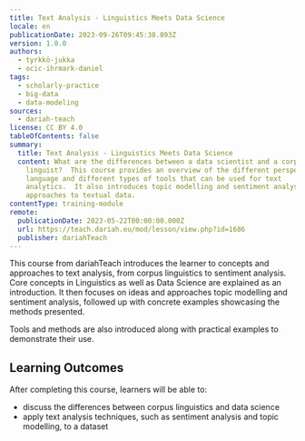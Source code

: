 ```yaml
---
title: Text Analysis - Linguistics Meets Data Science
locale: en
publicationDate: 2023-09-26T09:45:38.893Z
version: 1.0.0
authors:
  - tyrkkö-jukka
  - ocic-ihrmark-daniel
tags:
  - scholarly-practice
  - big-data
  - data-modeling
sources:
  - dariah-teach
license: CC BY 4.0
tableOfContents: false
summary:
  title: Text Analysis - Linguistics Meets Data Science
  content: What are the differences between a data scientist and a corpus
    linguist?  This course provides an overview of the different perspectives on
    language and different types of tools that can be used for text
    analytics.  It also introduces topic modelling and sentiment analysis as
    approaches to textual data.
contentType: training-module
remote:
  publicationDate: 2023-05-22T00:00:00.000Z
  url: https://teach.dariah.eu/mod/lesson/view.php?id=1686
  publisher: dariahTeach
---
```

T﻿his course from dariahTeach introduces the learner to concepts and approaches to text analysis, from corpus linguistics to sentiment analysis.  Core concepts in Linguistics as well as Data Science are explained as an introduction.  It then focuses on ideas and approaches topic modelling and sentiment analysis, followed up with concrete examples showcasing the methods presented.

T﻿ools and methods are also introduced along with practical examples to demonstrate their use.

## L﻿earning Outcomes

A﻿fter completing this course, learners will be able to:

* d﻿iscuss the differences between corpus linguistics and data science
* a﻿pply text analysis techniques, such as sentiment analysis and topic modelling, to a dataset
